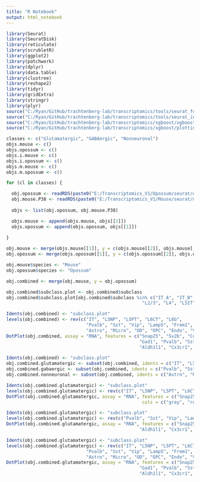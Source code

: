```yaml
---
title: "R Notebook"
output: html_notebook
---
```



```r

library(Seurat)
library(SeuratDisk)
library(reticulate)
library(scrubletR)
library(ggplot2)
library(patchwork)
library(dplyr)
library(data.table)
library(clustree)
library(reshape2)
library(tidyr)
library(gridExtra)
library(stringr)
library(plyr)
source("C:/Ryan/GitHub/trachtenberg-lab/transcriptomics/tools/seurat_functions.R")
source("C:/Ryan/GitHub/trachtenberg-lab/transcriptomics/tools/seurat_integration_functions.R")
source("C:/Ryan/GitHub/trachtenberg-lab/transcriptomics/xgboost/xgboost_train.R")
source("C:/Ryan/GitHub/trachtenberg-lab/transcriptomics/xgboost/plottingFxns.R")

classes <- c("Glutamatergic", "GABAergic", "Nonneuronal")
objs.mouse <- c()
objs.opossum <- c()
objs.i.mouse <- c()
objs.i.opossum <- c()
objs.m.mouse <- c()
objs.m.opossum <- c()

for (cl in classes) {

  obj.opossum <- readRDS(paste0("E:/Transcriptomics_V1/Opossum/seurat/opossum_v1_", tolower(cl), "_processed.rds"))
  obj.mouse.P38 <- readRDS(paste0("E:/Transcriptomics_V1/Mouse/seurat/mouse_v1_P38_", tolower(cl), "_processed.rds"))
  
  objs <- list(obj.opossum, obj.mouse.P38)

  objs.mouse <- append(objs.mouse, objs[[2]])
  objs.opossum <- append(objs.opossum, objs[[1]])
  
}

obj.mouse <- merge(objs.mouse[[1]], y = c(objs.mouse[[2]], objs.mouse[[3]]))
obj.opossum <- merge(objs.opossum[[1]], y = c(objs.opossum[[2]], objs.opossum[[3]]))

obj.mouse$species <- "Mouse"
obj.opossum$species <- "Opossum"

obj.combined <- merge(obj.mouse, y = obj.opossum)

```


```r

obj.combined$subclass.plot <- obj.combined$subclass
obj.combined$subclass.plot[obj.combined$subclass %in% c("IT_A", "IT_B", "IT_C", "IT_D", "IT_E", 
                                                   "L2/3", "L4", "L5IT", "L6IT")] <- "IT"

```


```r

Idents(obj.combined) <- "subclass.plot"
levels(obj.combined) <- rev(c("IT", "L5NP", "L5PT", "L6CT", "L6b",
                              "Pvalb", "Sst", "Vip", "Lamp5", "Frem1", "Stac", "Meis2", 
                              "Astro", "Micro", "OD", "OPC", "Endo", "VLMC"))
DotPlot(obj.combined, assay = "RNA", features = c("Snap25", "Sv2b", "Cux2", "Rorb", "Deptor", "Etv1", "Trpc4", "Foxp2", "Lin28b", 
                                                  "Gad1", "Pvalb", "Sst", "Vip", "Lamp5", "Frem1", "Stac", "Meis2",
                                                  "Aldh1l1", "Cx3cr1", "Mog", "Pdgfra", "Flt1", "Bnc2"), cols = c("gray", "red"), split.by = "species", scale = FALSE) + theme(axis.text.x=element_text(angle = 90, vjust = 0.4))

```


```r

Idents(obj.combined) <- "subclass.plot"
obj.combined.glutamatergic <- subset(obj.combined, idents = c("IT", "L5NP", "L5PT", "L6CT", "L6b"))
obj.combined.gabaergic <- subset(obj.combined, idents = c("Pvalb", "Sst", "Vip", "Lamp5", "Frem1", "Stac", "Meis2"))
obj.combined.nonneuronal <- subset(obj.combined, idents = c("Astro", "Micro", "OD", "OPC", "Endo", "VLMC"))

```


```r

Idents(obj.combined.glutamatergic) <- "subclass.plot"
levels(obj.combined.glutamatergic) <- rev(c("IT", "L5NP", "L5PT", "L6CT", "L6b"))
DotPlot(obj.combined.glutamatergic, assay = "RNA", features = c("Snap25", "Sv2b", "Cux2", "Rorb", "Deptor", "Etv1", "Trpc4", "Foxp2", "Lin28b"), 
                                                   cols = c("gray", "red"), split.by = "species", scale = FALSE) + theme(axis.text.x=element_text(angle = 90, vjust = 0.4))

```


```r

Idents(obj.combined.glutamatergic) <- "subclass.plot"
levels(obj.combined.glutamatergic) <- rev(c("Pvalb", "Sst", "Vip", "Lamp5", "Frem1", "Stac", "Meis2"))
DotPlot(obj.combined.glutamatergic, assay = "RNA", features = c("Snap25", "Gad1", "Pvalb", "Sst", "Vip", "Lamp5", "Frem1", "Stac", "Meis2",
                                                  "Aldh1l1", "Cx3cr1", "Mog", "Pdgfra", "Flt1", "Bnc2"), cols = c("gray", "red"), split.by = "species", scale = FALSE) + theme(axis.text.x=element_text(angle = 90, vjust = 0.4))

```


```r

Idents(obj.combined.glutamatergic) <- "subclass.plot"
levels(obj.combined.glutamatergic) <- rev(c("IT", "L5NP", "L5PT", "L6CT", "L6b",
                              "Pvalb", "Sst", "Vip", "Lamp5", "Frem1", "Stac", "Meis2", 
                              "Astro", "Micro", "OD", "OPC", "Endo", "VLMC"))
DotPlot(obj.combined.glutamatergic, assay = "RNA", features = c("Snap25", "Sv2b", "Cux2", "Rorb", "Deptor", "Etv1", "Trpc4", "Foxp2", "Lin28b", 
                                                  "Gad1", "Pvalb", "Sst", "Vip", "Lamp5", "Frem1", "Stac", "Meis2",
                                                  "Aldh1l1", "Cx3cr1", "Mog", "Pdgfra", "Flt1", "Bnc2"), cols = c("gray", "red"), split.by = "species", scale = FALSE) + theme(axis.text.x=element_text(angle = 90, vjust = 0.4))

```






